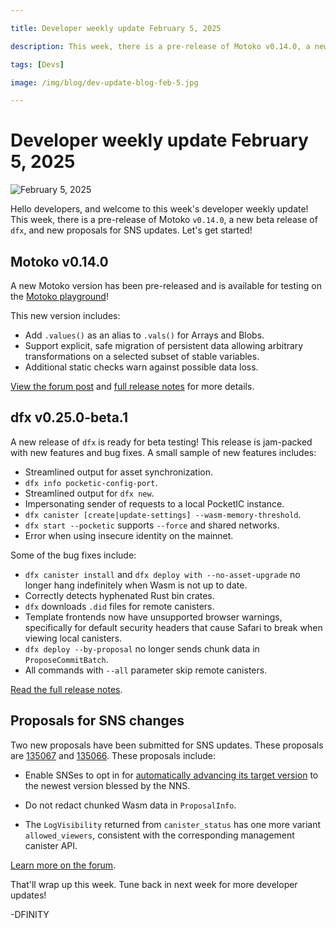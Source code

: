 ```yaml
---

title: Developer weekly update February 5, 2025

description: This week, there is a pre-release of Motoko v0.14.0, a new beta release of dfx, and proposals for SNS updates.

tags: [Devs]

image: /img/blog/dev-update-blog-feb-5.jpg

---
```


# Developer weekly update February 5, 2025

![February 5, 2025](../../static/img/blog/dev-update-blog-feb-5.jpg)

Hello developers, and welcome to this week's developer weekly update! This week, there is a pre-release of Motoko `v0.14.0`, a new beta release of `dfx`, and new proposals for SNS updates. Let's get started!

## Motoko v0.14.0

A new Motoko version has been pre-released and is available for testing on the [Motoko playground](https://play.motoko.org/)!

This new version includes:

- Add `.values()` as an alias to `.vals()` for Arrays and Blobs.
- Support explicit, safe migration of persistent data allowing arbitrary transformations on a selected subset of stable variables.
- Additional static checks warn against possible data loss.

[View the forum post](https://forum.dfinity.org/t/pre-release-moc-0-14-0-available-in-playground/40857) and [full release notes](https://github.com/dfinity/motoko/releases) for more details.

## dfx v0.25.0-beta.1

A new release of `dfx` is ready for beta testing! This release is jam-packed with new features and bug fixes. A small sample of new features includes:

- Streamlined output for asset synchronization.
- `dfx info pocketic-config-port`.
- Streamlined output for `dfx new`.
- Impersonating sender of requests to a local PocketIC instance.
- `dfx canister [create|update-settings] --wasm-memory-threshold`.
- `dfx start --pocketic` supports `--force` and shared networks.
- Error when using insecure identity on the mainnet.

Some of the bug fixes include:

- `dfx canister install` and `dfx deploy with --no-asset-upgrade` no longer hang indefinitely when Wasm is not up to date.
- Correctly detects hyphenated Rust bin crates.
- `dfx` downloads `.did` files for remote canisters.
- Template frontends now have unsupported browser warnings, specifically for default security headers that cause Safari to break when viewing local canisters.
- `dfx deploy --by-proposal` no longer sends chunk data in `ProposeCommitBatch`.
- All commands with `--all` parameter skip remote canisters.

[Read the full release notes](https://github.com/dfinity/sdk/releases/tag/0.25.0-beta.1).

## Proposals for SNS changes

Two new proposals have been submitted for SNS updates. These proposals are [135067](https://dashboard.internetcomputer.org/proposal/135067) and [135066](https://dashboard.internetcomputer.org/proposal/135066). These proposals include:

- Enable SNSes to opt in for [automatically advancing its target version](https://forum.dfinity.org/t/proposal-opt-in-mechanism-for-automatic-sns-target-version-advancement/39874)
to the newest version blessed by the NNS.

- Do not redact chunked Wasm data in `ProposalInfo`.

- The `LogVisibility` returned from `canister_status` has one more variant `allowed_viewers`, consistent with the corresponding management canister API.

[Learn more on the forum](https://forum.dfinity.org/t/sns-updates-2025-02-01/40743).

That'll wrap up this week. Tune back in next week for more developer updates!

-DFINITY
